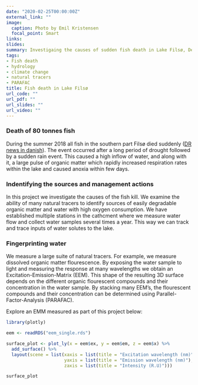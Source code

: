 ```yaml
---
date: "2020-02-25T00:00:00Z"
external_link: ""
image: 
  caption: Photo by Emil Kristensen
  focal_point: Smart
links:
slides: 
summary: Investigaing the causes of sudden fish death in Lake Filsø, Denmark. 
tags:
- Fish death
- hydrology
- climate change
- natural tracers
- PARAFAC
title: Fish death in Lake Filsø
url_code: ""
url_pdf: ""
url_slides: ""
url_video: ""
---
```


### Death of 80 tonnes fish  

During the summer 2018 all fish in the southern part Filsø died suddenly ([DR news in danish](https://www.dr.dk/nyheder/indland/hvorfor-er-80-tons-fisk-i-jyllands-naeststoerste-soe-doede)). The event occurred after a long period of drought followed by a sudden rain event. This caused a high inflow of water, and along with it, a large pulse of organic matter which rapidly increased respiration rates within the lake and caused anoxia within few days. 

### Indentifying the sources and management actions

In this project we investigate the causes of the fish kill. We examine the ability of many natural tracers to identify sources of easily degradable organic matter and water with high oxygen consumption. We have established multiple stations in the cathcment where we measure water flow and collect water samples several times a year. This way we can track and trace inputs of water solutes to the lake. 

### Fingerprinting water

We measure a large suite of natural tracers. For example, we measure dissolved organic matter flourescence. By exposing the water sample to light and measuring the response at many wavelengths we obtain an Excitation-Emission-Matrix (EEM). This shape of the resulting 3D surface depends on the different organic flourescent compounds and their concentration in the water sample. By stacking many EEM's, the flourescent compounds and their concentration can be determined using Parallel-Factor-Analysis (PARAFAC). 

Explore an EMM measured as part of this project below:

```r

library(plotly)

eem <- readRDS("eem_single.rds")

surface_plot <- plot_ly(x = eem$ex, y = eem$em, z = eem$x) %>% 
  add_surface() %>% 
  layout(scene = list(xaxis = list(title = "Excitation wavelength (nm)"),
                      yaxis = list(title = "Emission wavelength (nm)"),
                      zaxis = list(title = "Intensity (R.U)")))

surface_plot
```
